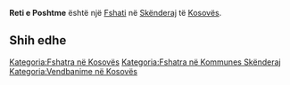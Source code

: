 {{Fshat në Kosovës
 | Emri                = Reti e Poshtme
 | EmriAlt                = Done Retimle,Doni Retimle,Donji Retimlje,Garane,Gorane,Reti e Poshtme,Доње Ретимље,Доњи Ретимље
 | Emri (Rasa dhanore) = 
 | Figura              = 
 | Shteti              = Kosovës
 | Komuna              = Skënderaj
 | Kodi postar         = 
 | Sipërfaqja          = 

 | Popullsia           = 

 | Regj. i popullsisë  = 
 | Dend. e popullsisë  = 
 | Faqja zyrtare       = 
 <!--- Koordinatat ----> 
 | Gjerësia            = 42.325
 | Gjatësia            = 20.69528
 | Lartësia            = 
}}
'''Reti e Poshtme''' është një [[Fshati]] në [[Skënderaj]] të [[Kosovës]].

<!-- == Gjeografia == -->
<!-- == Historia == -->
<!-- == Demografia == -->
== Shih edhe ==
{{Komuna Skënderaj}}
{{Kosovo-Administrata-Cung}}

[[Kategoria:Fshatra në Kosovës]]
[[Kategoria:Fshatra në Kommunes Skënderaj]]
[[Kategoria:Vendbanime në Kosovës]]